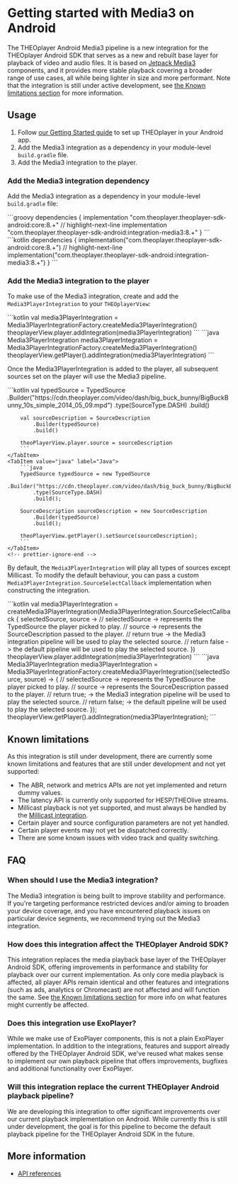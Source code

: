 
# Getting started with Media3 on Android

The THEOplayer Android Media3 pipeline is a new integration for the THEOplayer Android SDK that serves as a new and rebuilt base layer for playback of video and audio files.
It is based on [Jetpack Media3](https://developer.android.com/media/media3) components, and it provides more stable playback covering a broader range of use cases, all while being lighter in size and more performant.
Note that the integration is still under active development, see [the Known limitations section](#known-limitations) for more information.

## Usage

1. Follow [our Getting Started guide](../../../getting-started/01-sdks/02-android/00-getting-started.mdx)
   to set up THEOplayer in your Android app.
2. Add the Media3 integration as a dependency in your module-level `build.gradle` file.
3. Add the Media3 integration to the player.

### Add the Media3 integration dependency

Add the Media3 integration as a dependency in your module-level `build.gradle` file:

<Tabs queryString="lang">
    <!-- prettier-ignore-start -->
    <TabItem value="groovy" label="Groovy">
        ```groovy
        dependencies {
            implementation "com.theoplayer.theoplayer-sdk-android:core:8.+"
            // highlight-next-line
            implementation "com.theoplayer.theoplayer-sdk-android:integration-media3:8.+"
        }
        ```
    </TabItem>
    <TabItem value="kotlin" label="Kotlin">
        ```kotlin
        dependencies {
            implementation("com.theoplayer.theoplayer-sdk-android:core:8.+")
            // highlight-next-line
            implementation("com.theoplayer.theoplayer-sdk-android:integration-media3:8.+")
        }
        ```
    </TabItem>
    <!-- prettier-ignore-end -->
</Tabs>

### Add the Media3 integration to the player

To make use of the Media3 integration, create and add the `Media3PlayerIntegration` to your `THEOplayerView`:

<Tabs queryString="lang">
    <!-- prettier-ignore-start -->
    <TabItem value="kotlin" label="Kotlin">
        ```kotlin
        val media3PlayerIntegration = Media3PlayerIntegrationFactory.createMedia3PlayerIntegration()
        theoplayerView.player.addIntegration(media3PlayerIntegration)
        ```
    </TabItem>
    <TabItem value="java" label="Java">
        ```java
        Media3PlayerIntegration media3PlayerIntegration = Media3PlayerIntegrationFactory.createMedia3PlayerIntegration()
        theoplayerView.getPlayer().addIntegration(media3PlayerIntegration)
        ```
    </TabItem>
    <!-- prettier-ignore-end -->
</Tabs>

Once the Media3PlayerIntegration is added to the player, all subsequent sources set on the player will use the Media3 pipeline.

<Tabs queryString="lang">
    <!-- prettier-ignore-start -->
    <TabItem value="kotlin" label="Kotlin">
        ```kotlin
        val typedSource = TypedSource
            .Builder("https://cdn.theoplayer.com/video/dash/big_buck_bunny/BigBuckBunny_10s_simple_2014_05_09.mpd")
            .type(SourceType.DASH)
            .build()

        val sourceDescription = SourceDescription
            .Builder(typedSource)
            .build()

        theoPlayerView.player.source = sourceDescription
        ```
    </TabItem>
    <TabItem value="java" label="Java">
        ```java
        TypedSource typedSource = new TypedSource
            .Builder("https://cdn.theoplayer.com/video/dash/big_buck_bunny/BigBuckBunny_10s_simple_2014_05_09.mpd")
            .type(SourceType.DASH)
            .build();

        SourceDescription sourceDescription = new SourceDescription
            .Builder(typedSource)
            .build();

        theoPlayerView.getPlayer().setSource(sourceDescription);
        ```
    </TabItem>
    <!-- prettier-ignore-end -->
</Tabs>

By default, the `Media3PlayerIntegration` will play all types of sources except Millicast.
To modify the default behaviour, you can pass a custom `Media3PlayerIntegration.SourceSelectCallback` implementation
when constructing the integration.

<Tabs queryString="lang">
    <!-- prettier-ignore-start -->
    <TabItem value="kotlin" label="Kotlin">
        ```kotlin
        val media3PlayerIntegration = createMedia3PlayerIntegration(Media3PlayerIntegration.SourceSelectCallback { selectedSource, source ->
            // selectedSource -> represents the TypedSource the player picked to play.
            // source -> represents the SourceDescription passed to the player.
            // return true -> the Media3 integration pipeline will be used to play the selected source.
            // return false -> the default pipeline will be used to play the selected source.
        })
        theoplayerView.player.addIntegration(media3PlayerIntegration)
        ```
    </TabItem>
    <TabItem value="java" label="Java">
        ```java
        Media3PlayerIntegration media3PlayerIntegration = Media3PlayerIntegrationFactory.createMedia3PlayerIntegration((selectedSource, source) -> {
            // selectedSource -> represents the TypedSource the player picked to play.
            // source -> represents the SourceDescription passed to the player.
            // return true; -> the Media3 integration pipeline will be used to play the selected source.
            // return false; -> the default pipeline will be used to play the selected source.
        });
        theoplayerView.getPlayer().addIntegration(media3PlayerIntegration);
        ```
    </TabItem>
    <!-- prettier-ignore-end -->
</Tabs>

## Known limitations

As this integration is still under development, there are currently some known limitations and features that are still under development and not yet supported:

- The ABR, network and metrics APIs are not yet implemented and return dummy values.
- The latency API is currently only supported for HESP/THEOlive streams.
- Millicast playback is not yet supported, and must always be handled by the [Millicast integration](../millicast/getting-started.mdx).
- Certain player and source configuration parameters are not yet handled.
- Certain player events may not yet be dispatched correctly.
- There are some known issues with video track and quality switching.

## FAQ

### When should I use the Media3 integration?

The Media3 integration is being built to improve stability and performance. If you're targeting performance restricted devices and/or aiming to broaden your device coverage, and you have encountered playback issues on particular device segments, we recommend trying out the Media3 integration.

### How does this integration affect the THEOplayer Android SDK?

This integration replaces the media playback base layer of the THEOplayer Android SDK, offering improvements in performance and stability for playback over our current implementation. As only core media playback is affected, all player APIs remain identical and other features and integrations (such as ads, analytics or Chromecast) are not affected and will function the same. See [the Known limitations section](#known-limitations) for more info on what features might currently be affected.

### Does this integration use ExoPlayer?

While we make use of ExoPlayer components, this is not a plain ExoPlayer implementation. In addition to the integrations, features and support already offered by the THEOplayer Android SDK, we've reused what makes sense to implement our own playback pipeline that offers improvements, bugfixes and additional functionality over ExoPlayer.

### Will this integration replace the current THEOplayer Android playback pipeline?

We are developing this integration to offer significant improvements over our current playback implementation on Android. While currently this is still under development, the goal is for this pipeline to become the default playback pipeline for the THEOplayer Android SDK in the future.

## More information

- [API references](pathname:///theoplayer/v8/api-reference/android/com/theoplayer/android/api/media3/package-summary.html)
